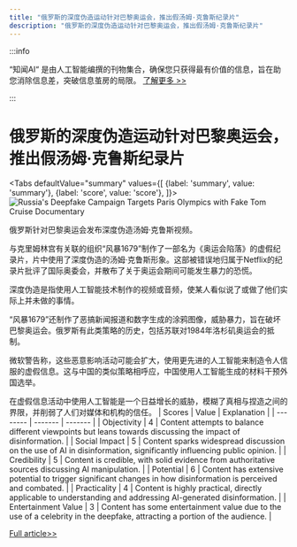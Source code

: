 ```yaml
---
title: "俄罗斯的深度伪造运动针对巴黎奥运会，推出假汤姆·克鲁斯纪录片"
description: "俄罗斯的深度伪造运动针对巴黎奥运会，推出假汤姆·克鲁斯纪录片"
---
```



:::info

“知闻AI“ 是由人工智能编撰的刊物集合，确保您只获得最有价值的信息，旨在助您消除信息差，突破信息茧房的局限。  [了解更多 >>](/)

:::

# 俄罗斯的深度伪造运动针对巴黎奥运会，推出假汤姆·克鲁斯纪录片


<Tabs
	defaultValue="summary"
	values={[
	{label: 'summary', value: 'summary'},
	{label: 'score', value: 'score'},
]}>
<TabItem value="summary">
<img
  src="https://image.informedainews.com/2024/06/Pol-McC-1717494691-0.jpg"
  alt="Russia's Deepfake Campaign Targets Paris Olympics with Fake Tom Cruise Documentary"
/>



俄罗斯针对巴黎奥运会发布深度伪造汤姆·克鲁斯视频。

与克里姆林宫有关联的组织“风暴1679”制作了一部名为《奥运会陷落》的虚假纪录片，片中使用了深度伪造的汤姆·克鲁斯形象。这部被错误地归属于Netflix的纪录片批评了国际奥委会，并散布了关于奥运会期间可能发生暴力的恐慌。

深度伪造是指使用人工智能技术制作的视频或音频，使某人看似说了或做了他们实际上并未做的事情。

“风暴1679”还制作了恶搞新闻报道和数字生成的涂鸦图像，威胁暴力，旨在破坏巴黎奥运会。俄罗斯有此类策略的历史，包括苏联对1984年洛杉矶奥运会的抵制。

微软警告称，这些恶意影响活动可能会扩大，使用更先进的人工智能来制造令人信服的虚假信息。这与中国的类似策略相呼应，中国使用人工智能生成的材料干预外国选举。

在虚假信息活动中使用人工智能是一个日益增长的威胁，模糊了真相与捏造之间的界限，并削弱了人们对媒体和机构的信任。
</TabItem>
<TabItem value="score">
	| Scores     | Value   | Explanation |
	| -------- | ------- | ------- |
	| Objectivity  | 4    | Content attempts to balance different viewpoints but leans towards discussing the impact of disinformation.    |
	| Social Impact | 5     | Content sparks widespread discussion on the use of AI in disinformation, significantly influencing public opinion.    |
	| Credibility    | 5    | Content is credible, with solid evidence from authoritative sources discussing AI manipulation.    |
	| Potential    | 6    | Content has extensive potential to trigger significant changes in how disinformation is perceived and combated.    |
	| Practicality    | 4    | Content is highly practical, directly applicable to understanding and addressing AI-generated disinformation.    |
	| Entertainment Value    | 3    | Content has some entertainment value due to the use of a celebrity in the deepfake, attracting a portion of the audience.    |
</TabItem>
</Tabs>

[Full article>>](https://www.theguardian.com/technology/article/2024/jun/03/russia-paris-olympics-deepfake-tom-cruise-video)
